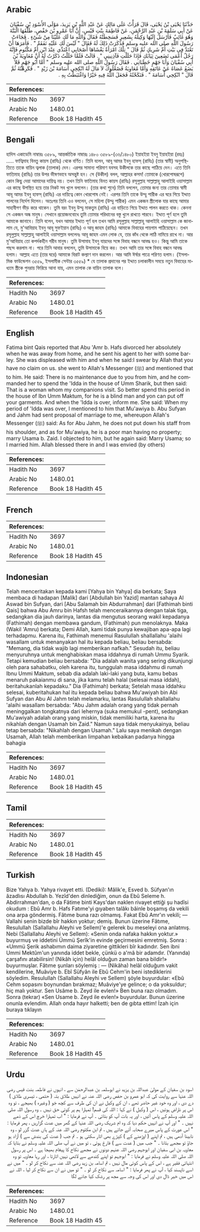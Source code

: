 ## Arabic


<div dir="rtl" lang="ar" style={{fontSize:'larger',backgroundColor:'#f8f9fa',padding:20}}>
حَدَّثَنَا يَحْيَى بْنُ يَحْيَى، قَالَ قَرَأْتُ عَلَى مَالِكٍ عَنْ عَبْدِ اللَّهِ بْنِ يَزِيدَ، مَوْلَى الأَسْوَدِ بْنِ سُفْيَانَ عَنْ أَبِي سَلَمَةَ بْنِ عَبْدِ الرَّحْمَنِ، عَنْ فَاطِمَةَ بِنْتِ قَيْسٍ، أَنَّ أَبَا عَمْرِو بْنَ حَفْصٍ، طَلَّقَهَا الْبَتَّةَ وَهُوَ غَائِبٌ فَأَرْسَلَ إِلَيْهَا وَكِيلُهُ بِشَعِيرٍ فَسَخِطَتْهُ فَقَالَ وَاللَّهِ مَا لَكِ عَلَيْنَا مِنْ شَىْءٍ ‏.‏ فَجَاءَتْ رَسُولَ اللَّهِ صلى الله عليه وسلم فَذَكَرَتْ ذَلِكَ لَهُ فَقَالَ ‏"‏ لَيْسَ لَكِ عَلَيْهِ نَفَقَةٌ ‏"‏ ‏.‏ فَأَمَرَهَا أَنْ تَعْتَدَّ فِي بَيْتِ أُمِّ شَرِيكٍ ثُمَّ قَالَ ‏"‏ تِلْكَ امْرَأَةٌ يَغْشَاهَا أَصْحَابِي اعْتَدِّي عِنْدَ ابْنِ أُمِّ مَكْتُومٍ فَإِنَّهُ رَجُلٌ أَعْمَى تَضَعِينَ ثِيَابَكِ فَإِذَا حَلَلْتِ فَآذِنِينِي ‏"‏ ‏.‏ قَالَتْ فَلَمَّا حَلَلْتُ ذَكَرْتُ لَهُ أَنَّ مُعَاوِيَةَ بْنَ أَبِي سُفْيَانَ وَأَبَا جَهْمٍ خَطَبَانِي ‏.‏ فَقَالَ رَسُولُ اللَّهِ صلى الله عليه وسلم ‏"‏ أَمَّا أَبُو جَهْمٍ فَلاَ يَضَعُ عَصَاهُ عَنْ عَاتَقِهِ وَأَمَّا مُعَاوِيَةُ فَصُعْلُوكٌ لاَ مَالَ لَهُ انْكِحِي أُسَامَةَ بْنَ زَيْدٍ ‏"‏ ‏.‏ فَكَرِهْتُهُ ثُمَّ قَالَ ‏"‏ انْكِحِي أُسَامَةَ ‏"‏ ‏.‏ فَنَكَحْتُهُ فَجَعَلَ اللَّهُ فِيهِ خَيْرًا وَاغْتَبَطْتُ بِهِ ‏.‏
</div>
<div style={{backgroundColor:'#f8f9fa',padding:20, marginBottom: 10}}><table> <thead> <tr> <th>References:</th> <th></th> </tr> </thead> <tbody><tr><td>Hadith No</td><td>3697</td></tr><tr><td>Arabic No</td><td>1480.01</td></tr><tr><td>Reference</td><td>Book 18 Hadith 45</td></tr></tbody></table></div>

## Bengali


<div dir="ltr" lang="bn" style={{fontSize:'larger',backgroundColor:'#f8f9fa',padding:20}}>
হাদিস একাডেমি নাম্বারঃ ৩৫৮৯, আন্তর্জাতিক নাম্বারঃ ১৪৮০ ৩৫৮৯-(৩৬/১৪৮০) ইয়াহইয়া ইবনু ইয়াহইয়া (রহঃ) ..... ফাত্বিমাহ বিনতু কায়স (রাযিঃ) থেকে বর্ণিত। তিনি বলেন, আবূ আমর ইবনু হাফস্ (রাযিঃ) (তার স্বামী) অনুপস্থিতিতে তাকে বায়িন ত্বলাক (তালাক) দেন। এরপর সামান্য পরিমাণ যবসহ উকীলকে তার কাছে পাঠিয়ে দেন। এতে তিনি ফাতিমাহ (রাযিঃ) তার উপর ভীষণভাবে অসন্তুষ্ট হন। সে (উকীল) বলল, আল্লাহর কসম! তোমাকে (খোরপোষরূপে) কোন কিছু দেয়া আমাদের দায়িত্ব নয়। তখন তিনি ফাতিমাহ বিনত কায়স (রাযিঃ) রসূলুল্লাহ সাল্লাল্লাহু আলাইহি ওয়াসাল্লাম এর কাছে উপস্থিত হয়ে তার নিকট সব খুলে বললেন। (তার কথা শুনে) তিনি বললেন, তোমার জন্য তার তোমার স্বামী আবূ আমর ইবনু হাফস্ (রাযিঃ) এর দায়িত্বে কোন খোরপোষ নেই। এরপর তিনি তাকে উম্মু শারীক এর ঘরে গিয়ে ইদ্দাত পালনের নির্দেশ দিলেন। অতঃপর তিনি এও বললেন, সে মহিলা (উম্মু শারীক) এমন একজন স্ত্রীলোক যার কাছে আমার সাহাবীগণ ভীড় করে থাকেন। তুমি বরং ইবনু উম্মু মাকতুম (রাযিঃ) এর বাড়িতে গিয়ে ইদ্দাত পালন করতে থাক। কেননা সে একজন অন্ধ মানুষ। সেখানে প্রয়োজনবোধে তুমি তোমার পরিধানের বস্তু খুলে রাখতে পারবে। ইদ্দাত পূর্ণ হলে তুমি আমাকে জানাবে। তিনি বলেন, যখন আমার ইদ্দাত পূর্ণ হল তখন আমি রসূলুল্লাহ সাল্লাল্লাহু আলাইহি ওয়াসাল্লাম কে জানালাম যে, মু'আবিয়াহ ইবনু আবূ সুফইয়ান (রাযিঃ) ও আবূ জাহম (রাযিঃ) আমাকে বিবাহের পায়গাম পাঠিয়েছেন। তখন রসূলুল্লাহ সাল্লাল্লাহু আলাইহি ওয়াসাল্লাম বললেনঃ আবূ জাহম এমন লোক যে, তার কাঁধ থেকে লাঠি নামিয়ে রাখে না। আর মু'আবিয়াহ তো কপৰ্দকহীন গরীব মানুষ। তুমি উসামাহ ইবনু যায়দের সঙ্গে বিবাহ বন্ধনে আবদ্ধ হও। কিন্তু আমি তাকে পছন্দ করলাম না। পরে তিনি আবার বললেন, তুমি উসামাকে বিয়ে কর। তখন আমি তার সঙ্গে বিবাহ বন্ধনে আবদ্ধ হলাম। আল্লাহ এতে (তার ঘরে) আমাকে বিরাট কল্যাণ দান করলেন। আর আমি ঈর্ষার পাত্রে পরিণত হলাম। (ইসলামিক ফাউন্ডেশন ৩৫৫৯, ইসলামীক সেন্টার ৩৫৫৯) * যে তালাক প্রদানের পর ইদ্দাত চলাকালীন সময়ে নতুন বিবাহের মাধ্যমে স্ত্রীকে পুনরায় ফিরিয়ে আনা যায়, এমন তালাক কে বায়িন তালাক বলে।
</div>
<div style={{backgroundColor:'#f8f9fa',padding:20, marginBottom: 10}}><table> <thead> <tr> <th>References:</th> <th></th> </tr> </thead> <tbody><tr><td>Hadith No</td><td>3697</td></tr><tr><td>Arabic No</td><td>1480.01</td></tr><tr><td>Reference</td><td>Book 18 Hadith 45</td></tr></tbody></table></div>

## English


<div dir="ltr" lang="en" style={{fontSize:'larger',backgroundColor:'#f8f9fa',padding:20}}>
Fatima bint Qais reported that Abu 'Amr b. Hafs divorced her absolutely when he was away from home, and he sent his agent to her with some barley. She was displeased with him and when he said:I swear by Allah that you have no claim on us. she went to Allah's Messenger (ﷺ) and mentioned that to him. He said: There is no maintenance due to you from him, and he commanded her to spend the 'Idda in the house of Umm Sharik, but then said: That is a woman whom my companions visit. So better spend this period in the house of Ibn Umm Maktum, for he is a blind man and yon can put off your garments. And when the 'Idda is over, inform me. She said: When my period of 'Idda was over, I mentioned to him that Mu'awiya b. Abu Sufyan and Jahm had sent proposal of marriage to me, whereupon Allah's Messenger (ﷺ) said: As for Abu Jahm, he does not put down his staff from his shoulder, and as for Mu'awiya, he is a poor man having no property; marry Usama b. Zaid. I objected to him, but he again said: Marry Usama; so I married him. Allah blessed there in and I was envied (by others)
</div>
<div style={{backgroundColor:'#f8f9fa',padding:20, marginBottom: 10}}><table> <thead> <tr> <th>References:</th> <th></th> </tr> </thead> <tbody><tr><td>Hadith No</td><td>3697</td></tr><tr><td>Arabic No</td><td>1480.01</td></tr><tr><td>Reference</td><td>Book 18 Hadith 45</td></tr></tbody></table></div>

## French


<div dir="ltr" lang="fr" style={{fontSize:'larger',backgroundColor:'#f8f9fa',padding:20}}>

</div>
<div style={{backgroundColor:'#f8f9fa',padding:20, marginBottom: 10}}><table> <thead> <tr> <th>References:</th> <th></th> </tr> </thead> <tbody><tr><td>Hadith No</td><td>3697</td></tr><tr><td>Arabic No</td><td>1480.01</td></tr><tr><td>Reference</td><td>Book 18 Hadith 45</td></tr></tbody></table></div>

## Indonesian


<div dir="ltr" lang="id" style={{fontSize:'larger',backgroundColor:'#f8f9fa',padding:20}}>
Telah menceritakan kepada kami [Yahya bin Yahya] dia berkata; Saya membaca di hadapan [Malik] dari [Abdullah bin Yazid] mantan sahaya Al Aswad bin Sufyan, dari [Abu Salamah bin Abdurrahman] dari [Fathimah binti Qais] bahwa Abu Amru bin Hafsh telah menceraikannya dengan talak tiga, sedangkan dia jauh darinya, lantas dia mengutus seorang wakil kepadanya (Fathimah) dengan membawa gandum, (Fathimah) pun menolaknya. Maka (Wakil 'Amru) berkata; Demi Allah, kami tidak punya kewajiban apa-apa lagi terhadapmu. Karena itu, Fathimah menemui Rasulullah shallallahu 'alaihi wasallam untuk menanyakan hal itu kepada beliau, beliau bersabda: "Memang, dia tidak wajib lagi memberikan nafkah." Sesudah itu, beliau menyuruhnya untuk menghabiskan masa iddahnya di rumah Ummu Syarik. Tetapi kemudian beliau bersabda: "Dia adalah wanita yang sering dikunjungi oleh para sahabatku, oleh karena itu, tunggulah masa iddahmu di rumah Ibnu Ummi Maktum, sebab dia adalah laki-laki yang buta, kamu bebas menaruh pakaianmu di sana, jika kamu telah halal (selesai masa iddah), beritahukanlah kepadaku." Dia (Fathimah) berkata; Setelah masa iddahku selesai, kuberitahukan hal itu kepada beliau bahwa Mu'awiyah bin Abi Sufyan dan Abu Al Jahm telah melamarku, lantas Rasulullah shallallahu 'alaihi wasallam bersabda: "Abu Jahm adalah orang yang tidak pernah meninggalkan tongkatnya dari lehernya (suka memukul -pent), sedangkan Mu'awiyah adalah orang yang miskin, tidak memiliki harta, karena itu nikahlah dengan Usamah bin Zaid." Namun saya tidak menyukainya, beliau tetap bersabda: "Nikahlah dengan Usamah." Lalu saya menikah dengan Usamah, Allah telah memberikan limpahan kebaikan padanya hingga bahagia
</div>
<div style={{backgroundColor:'#f8f9fa',padding:20, marginBottom: 10}}><table> <thead> <tr> <th>References:</th> <th></th> </tr> </thead> <tbody><tr><td>Hadith No</td><td>3697</td></tr><tr><td>Arabic No</td><td>1480.01</td></tr><tr><td>Reference</td><td>Book 18 Hadith 45</td></tr></tbody></table></div>

## Tamil


<div dir="ltr" lang="ta" style={{fontSize:'larger',backgroundColor:'#f8f9fa',padding:20}}>

</div>
<div style={{backgroundColor:'#f8f9fa',padding:20, marginBottom: 10}}><table> <thead> <tr> <th>References:</th> <th></th> </tr> </thead> <tbody><tr><td>Hadith No</td><td>3697</td></tr><tr><td>Arabic No</td><td>1480.01</td></tr><tr><td>Reference</td><td>Book 18 Hadith 45</td></tr></tbody></table></div>

## Turkish


<div dir="ltr" lang="tr" style={{fontSize:'larger',backgroundColor:'#f8f9fa',padding:20}}>
Bize Yahya b. Yahya rivayet etti. (Dediki): Mâlik'e, Esved b. Süfyan'ın âzadlısı Abdullah b. Yezîd'den dinlediğim, onun da Ebû Seleme h. Abdirrahman'dan, o da Fâtime binti Kays'dan naklen rivayet ettiği şu hadîsi okudum : Ebû Amr b. Hafs Fatıme'yi gıyaben talâkı bâinle boşamış da vekili ona arpa göndermiş. Fâtıme buna razı olmamış. Fakat Ebû Amr'ın vekili; — Vallahi senin bizde bîr hakkın yoktur; demiş. Bunun üzerine Fâtıme, Resulullah (Sallallahu Aleyhi ve Sellem)'e gelerek bu meseleyi ona anlatmış. Nebi (Sallallahu Aleyhi ve Sellem): «Senin onda nafaka hakkın yoktur.» buyurmuş ve iddetini Ümmü Şerîk'in evinde geçirmesini emretmiş. Sonra : «Ummü Şerik ashabımın daima ziyaretine gittikleri bîr kadındır. Sen ibni Ummi Mektûm'un yanında iddet bekle, çünkü o a'mâ bir adamdır. (Yanında) çarşafını atabilirsin! (Nikâh için) helâl olduğun zaman bana bildir!» buyurmuşlar. Fâtıme şunları söylemiş : — (Nikâha) helâl olduğum vakit kendilerine, Muâviye b. Ebî Süfyân ile Ebû Cehm'in beni istediklerini söyledim. Resulullah (Sallallahu Aleyhi ve Sellem) şöyle buyurdular: «Ebû Cehm sopasını boynundan bırakmaz; Muâviye'ye gelince; o da yoksuldur; hiç malı yoktur. Sen Usâme b. Zeyd ile evlen!» Ben buna razı olmadım. Sonra (tekrar) «Sen Usame b. Zeyd ile evlen!» buyurdular. Bunun üzerine onunla evlendim. Allah onda hayır halketti; ben de gıbta ettim! İzah için buraya tıklayın
</div>
<div style={{backgroundColor:'#f8f9fa',padding:20, marginBottom: 10}}><table> <thead> <tr> <th>References:</th> <th></th> </tr> </thead> <tbody><tr><td>Hadith No</td><td>3697</td></tr><tr><td>Arabic No</td><td>1480.01</td></tr><tr><td>Reference</td><td>Book 18 Hadith 45</td></tr></tbody></table></div>

## Urdu


<div dir="rtl" lang="ur" style={{fontSize:'larger',backgroundColor:'#f8f9fa',padding:20}}>
اسود بن سفیان کے مولیٰ عبداللہ بن یزید نے ابوسلمہ بن عبدالرحمٰن سے ، انہوں نے فاطمہ بنت قیس رضی اللہ عنہا سے روایت کی کہ ابو عمرو بن حفص رضی اللہ عنہ نے انہیں طلاق بتہ ( حتمی ، تیسری طلاق ) دے دی ، اور وہ خود غیر حاضر تھے ، ان کے وکیل نے ان کی طرف سے کچھ جَو ( وغیرہ ) بھیجے ، تو وہ اس پر ناراض ہوئیں ، اس ( وکیل ) نے کہا : اللہ کی قسم! تمہارا ہم پر کوئی حق نہیں ۔ وہ رسول اللہ صلی اللہ علیہ وسلم کے پاس آئیں ، اور یہ بات آپ کو بتائی ۔ آپ نے فرمایا : " اب تمہارا خرچ اس کے ذمے نہیں ۔ " اور آپ نے انہیں حکم دیا کہ وہ ام شریک رضی اللہ عنہا کے گھر میں عدت گزاریں ، پھر فرمایا : " اس عورت کے پاس میرے صحابہ آتے جاتے ہیں ، تم ابن مکتوم رضی اللہ عنہ کے ہاں عدت گزر لو ، وہ نابینا آدمی ہیں ، تم اپنے ( اوڑھنے کے ) کپڑے بھی اتار سکتی ہو ۔ تم جب ( عدت کی بندش سے ) آزاد ہو جاؤ تو مجھے بتانا ۔ " جب میں ( عدت سے ) فارغ ہوئی ، تو میں نے آپ صلی اللہ علیہ وسلم نے بتایا کہ معاویہ بن ابی سفیان اور ابوجہم رضی اللہ عنہم دونوں نے مجھے نکاح کا پیغام بھیجا ہے ۔ اس پر رسول اللہ صلی اللہ علیہ وسلم نے فرمایا : " ابوجہم تو اپنے کندھے سے لاٹھی نہیں اتارتا ، اور رہا معاویہ تو وہ انتہائی فقیر ہے ، اس کے پاس کوئی مال نہیں ، تم اسامہ بن زید رضی اللہ عنہ سے نکاح کر لو ۔ " میں نے اسے ناپسند کیا ، آپ نے پھر فرمایا : " اسامہ سے نکاح کر لو ۔ " تو میں نے ان سے نکاح کر لیا ، اللہ نے اس میں خیر ڈال دی اور اس کی وجہ سے مجھ پر رشک کیا جانے لگا
</div>
<div style={{backgroundColor:'#f8f9fa',padding:20, marginBottom: 10}}><table> <thead> <tr> <th>References:</th> <th></th> </tr> </thead> <tbody><tr><td>Hadith No</td><td>3697</td></tr><tr><td>Arabic No</td><td>1480.01</td></tr><tr><td>Reference</td><td>Book 18 Hadith 45</td></tr></tbody></table></div>